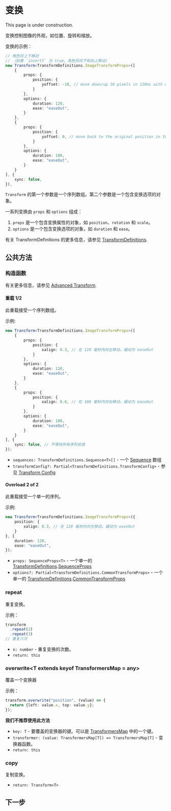 
# 变换

<Callout type="warning" emoji="⚠️">
    This page is under construction.
</Callout>

变换控制图像的外观，如位置、旋转和缩放。

变换的示例：

```typescript
// 角色将上下移动
// （如果 `invertY` 为 true，角色将向下和向上移动）
new Transform<TransformDefinitions.ImageTransformProps>([
    {
        props: {
            position: {
                yoffset: -10, // move down/up 10 pixels in 120ms with easeOut
            }
        },
        options: {
            duration: 120,
            ease: "easeOut",
        }
    },
    {
        props: {
            position: {
                yoffset: 0, // move back to the original position in 100ms with easeOut
            }
        },
        options: {
            duration: 100,
            ease: "easeOut",
        }
    }
], {
    sync: false,
}),
```

`Transform` 的第一个参数是一个序列数组。第二个参数是一个包含变换选项的对象。

一系列变换由 `props` 和 `options` 组成：

1. `props` 是一个包含变换属性的对象，如 `position`、`rotation` 和 `scale`。
2. `options` 是一个包含变换选项的对象，如 `duration` 和 `ease`。

有关 TransformDefinitions 的更多信息，请参见 [TransformDefinitions](../types/TransformDefinitions).

## 公共方法

### 构造函数

有关更多信息，请参见 [Advanced Transform](./advanced-transform).

#### 重载 1/2

此重载接受一个序列数组。

示例:
    
```typescript
new Transform<TransformDefinitions.ImageTransformProps>([
    {
        props: {
            position: {
                xalign: 0.3, // 在 120 毫秒内向左移动，缓动为 easeOut
            }
        },
        options: {
            duration: 120,
            ease: "easeOut",
        }
    },
    {
        props: {
            position: {
                xalign: 0.6, // 在 100 毫秒内向右移动，缓动为 easeOut
            }
        },
        options: {
            duration: 100,
            ease: "easeOut",
        }
    }
], {
    sync: false, // 不等待所有序列完成
});
```

- `sequences: TransformDefinitions.Sequence<T>[]` - 一个 [Sequence](./advanced-transform#sequence) 数组
- `transformConfig?: Partial<TransformDefinitions.TransformConfig>` - 参见 [Transform Config](./advanced-transform#transform-config)

#### Overload 2 of 2

此重载接受一个单一的序列。

示例:
    
```typescript
new Transform<TransformDefinitions.ImageTransformProps>({
    position: {
        xalign: 0.3, // 在 120 毫秒内向左移动，缓动为 easeOut
    }
}, {
    duration: 120,
    ease: "easeOut",
});
```

- `props: SequenceProps<T>` - 一个单一的 [TransformDefinitions](../types/TransformDefinitions).[SequenceProps](../types/TransformDefinitions#SequenceProps)
- `options?: Partial<TransformDefinitions.CommonTransformProps>` - 一个单一的 [TransformDefinitions](../types/TransformDefinitions).[CommonTransformProps](../types/TransformDefinitions#CommonTransformProps)

### repeat

重复变换。

示例：
    
```typescript
transform
  .repeat(2)
  .repeat(3)
// 重复六次
```

- `n: number`  - 重复变换的次数。
- `return: this`

### overwrite\<T extends keyof TransformersMap = any\>

覆盖一个变换器

示例：

```typescript
transform.overwrite("position", (value) => {
  return {left: value.x, top: value.y};
});
```

**我们不推荐使用此方法**

- `key: T` - 要覆盖的变换器的键。可以是 [TransformersMap](../types/TransformersMap) 中的一个键。
- `transformer: (value: TransformersMap[T]) => TransformersMap[T]` - 变换器函数。
- `return: this`

### copy

复制变换。

- `return: Transform<T>`

## 下一步

<Cards num={1}>
    <Cards.Card
        title="Advanced Transform"
        description="Advanced Transform"
        href="./advanced-transform"
        arrow
    />
</Cards>
